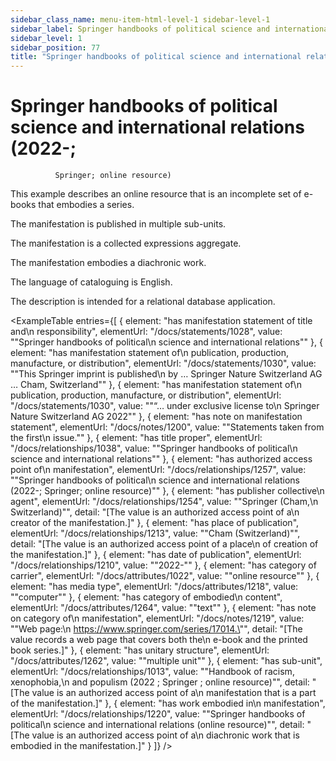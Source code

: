 ```yaml
---
sidebar_class_name: menu-item-html-level-1 sidebar-level-1
sidebar_label: Springer handbooks of political science and international relations (2022-; Springer; online resource)
sidebar_level: 1
sidebar_position: 77
title: "Springer handbooks of political science and international relations (2022-;\n              Springer; online resource)"
---
```


# Springer handbooks of political science and international relations (2022-;
              Springer; online resource)

This example describes an online resource that is an incomplete set of e-books that
              embodies a series.

The manifestation is published in multiple sub-units.

The manifestation is a collected expressions aggregate.

The manifestation embodies a diachronic work.

The language of cataloguing is English.

The description is intended for a relational database application.

<ExampleTable
  entries={[
    {
      element: "has manifestation statement of title and\n                    responsibility",
      elementUrl: "/docs/statements/1028",
      value: "\"Springer handbooks of political\n                  science and international relations\""
    },
    {
      element: "has manifestation statement of\n                    publication, production, manufacture, or distribution",
      elementUrl: "/docs/statements/1030",
      value: "\"This Springer imprint is published\n                  by … Springer Nature Switzerland AG … Cham, Switzerland\""
    },
    {
      element: "has manifestation statement of\n                    publication, production, manufacture, or distribution",
      elementUrl: "/docs/statements/1030",
      value: "\"“… under exclusive license to\n                  Springer Nature Switzerland AG 2022\""
    },
    {
      element: "has note on manifestation statement",
      elementUrl: "/docs/notes/1200",
      value: "\"Statements taken from the first\n                  issue.\""
    },
    {
      element: "has title proper",
      elementUrl: "/docs/relationships/1038",
      value: "\"Springer handbooks of political\n                  science and international relations\""
    },
    {
      element: "has authorized access point of\n                    manifestation",
      elementUrl: "/docs/relationships/1257",
      value: "\"Springer handbooks of political\n                  science and international relations (2022-; Springer; online resource)\""
    },
    {
      element: "has publisher collective\n                    agent",
      elementUrl: "/docs/relationships/1254",
      value: "\"Springer (Cham,\n                    Switzerland)\"",
      detail: "[The value is an authorized access point of a\n                      creator of the manifestation.]"
    },
    {
      element: "has place of publication",
      elementUrl: "/docs/relationships/1213",
      value: "\"Cham (Switzerland)\"",
      detail: "[The value is an authorized access point of a place\n                      of creation of the manifestation.]"
    },
    {
      element: "has date of publication",
      elementUrl: "/docs/relationships/1210",
      value: "\"2022-\""
    },
    {
      element: "has category of carrier",
      elementUrl: "/docs/attributes/1022",
      value: "\"online resource\""
    },
    {
      element: "has media type",
      elementUrl: "/docs/attributes/1218",
      value: "\"computer\""
    },
    {
      element: "has category of embodied\n                  content",
      elementUrl: "/docs/attributes/1264",
      value: "\"text\""
    },
    {
      element: "has note on category of\n                    manifestation",
      elementUrl: "/docs/notes/1219",
      value: "\"Web page:\n                    https://www.springer.com/series/17014.\"",
      detail: "[The value records a web page that covers both the\n                      e-book and the printed book series.]"
    },
    {
      element: "has unitary structure",
      elementUrl: "/docs/attributes/1262",
      value: "\"multiple unit\""
    },
    {
      element: "has sub-unit",
      elementUrl: "/docs/relationships/1013",
      value: "\"Handbook of racism, xenophobia,\n                    and populism (2022 ; Springer ; online resource)\"",
      detail: "[The value is an authorized access point of a\n                      manifestation that is a part of the manifestation.]"
    },
    {
      element: "has work embodied in\n                      manifestation",
      elementUrl: "/docs/relationships/1220",
      value: "\"Springer handbooks of political\n                    science and international relations (online resource)\"",
      detail: "[The value is an authorized access point of a\n                      diachronic work that is embodied in the manifestation.]"
    }
  ]}
/>
